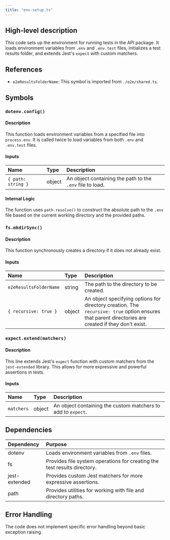 ```yaml
---
title: "env-setup.ts"
---
```


## High-level description
This code sets up the environment for running tests in the API package. It loads environment variables from `.env` and `.env.test` files, initializes a test results folder, and extends Jest's `expect` with custom matchers.

## References
- `e2eResultsFolderName`: This symbol is imported from `./e2e/shared.ts`.

## Symbols
### `dotenv.config()`
#### Description
This function loads environment variables from a specified file into `process.env`. It is called twice to load variables from both `.env` and `.env.test` files.

#### Inputs
| Name | Type | Description |
|:-----|:-----|:------------|
| `{ path: string }` | object | An object containing the path to the `.env` file to load. |

#### Internal Logic
The function uses `path.resolve()` to construct the absolute path to the `.env` file based on the current working directory and the provided paths.

### `fs.mkdirSync()`
#### Description
This function synchronously creates a directory if it does not already exist.

#### Inputs
| Name | Type | Description |
|:-----|:-----|:------------|
| `e2eResultsFolderName` | string | The path to the directory to be created. |
| `{ recursive: true }` | object | An object specifying options for directory creation. The `recursive: true` option ensures that parent directories are created if they don't exist. |

### `expect.extend(matchers)`
#### Description
This line extends Jest's `expect` function with custom matchers from the `jest-extended` library. This allows for more expressive and powerful assertions in tests.

#### Inputs
| Name | Type | Description |
|:-----|:-----|:------------|
| `matchers` | object | An object containing the custom matchers to add to `expect`. |

## Dependencies
| Dependency | Purpose |
|:-----------|:--------|
| dotenv | Loads environment variables from `.env` files. |
| fs | Provides file system operations for creating the test results directory. |
| jest-extended | Provides custom Jest matchers for more expressive assertions. |
| path | Provides utilities for working with file and directory paths. |

## Error Handling
The code does not implement specific error handling beyond basic exception raising. 
